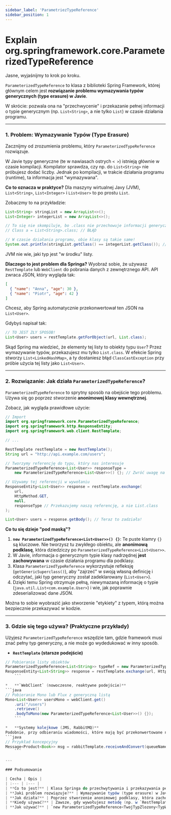 ```yaml
---
sidebar_label: 'ParametriezTypeReference'
sidebar_position: 1
---
```


# Explain org.springframework.core.ParameterizedTypeReference

Jasne, wyjaśnijmy to krok po kroku.

`ParameterizedTypeReference` to klasa z biblioteki Spring Framework, której głównym celem jest **rozwiązanie problemu wymazywania typów generycznych (type erasure) w Javie**.

W skrócie: pozwala ona na "przechwycenie" i przekazanie pełnej informacji o typie generycznym (np. `List<String>`, a nie tylko `List`) w czasie działania programu.

---

### 1. Problem: Wymazywanie Typów (Type Erasure)

Zacznijmy od zrozumienia problemu, który `ParameterizedTypeReference` rozwiązuje.

W Javie typy generyczne (te w nawiasach ostrych `< >`) istnieją głównie w czasie kompilacji. Kompilator sprawdza, czy np. do `List<String>` nie próbujesz dodać liczby. Jednak po kompilacji, w trakcie działania programu (runtime), ta informacja jest "wymazywana".

**Co to oznacza w praktyce?**
Dla maszyny wirtualnej Javy (JVM), `List<String>`, `List<Integer>` i `List<User>` to po prostu `List`.

Zobaczmy to na przykładzie:
```java
List<String> stringList = new ArrayList<>();
List<Integer> integerList = new ArrayList<>();

// To się nie skompiluje, bo .class nie przechowuje informacji generycznej
// Class a = List<String>.class; // BŁĄD

// W czasie działania programu, obie klasy są takie same!
System.out.println(stringList.getClass() == integerList.getClass()); // Wypisze: true
```
JVM nie wie, jaki typ jest "w środku" listy.

**Dlaczego to jest problem dla Springa?**
Wyobraź sobie, że używasz `RestTemplate` lub `WebClient` do pobrania danych z zewnętrznego API. API zwraca JSON, który wygląda tak:
```json
[
  { "name": "Anna", "age": 30 },
  { "name": "Piotr", "age": 42 }
]
```
Chcesz, aby Spring automatycznie przekonwertował ten JSON na `List<User>`.

Gdybyś napisał tak:
```java
// TO JEST ZŁY SPOSÓB!
List<User> users = restTemplate.getForObject(url, List.class);
```
Skąd Spring ma wiedzieć, że elementy tej listy to obiekty typu `User`? Przez wymazywanie typów, przekazujesz mu tylko `List.class`. W efekcie Spring stworzy `List<LinkedHashMap>`, a ty dostaniesz błąd `ClassCastException` przy próbie użycia tej listy jako `List<User>`.

---

### 2. Rozwiązanie: Jak działa `ParameterizedTypeReference`?

`ParameterizedTypeReference` to sprytny sposób na obejście tego problemu. Używa się go poprzez stworzenie **anonimowej klasy wewnętrznej**.

Zobacz, jak wygląda prawidłowe użycie:
```java
// Import
import org.springframework.core.ParameterizedTypeReference;
import org.springframework.http.ResponseEntity;
import org.springframework.web.client.RestTemplate;

// ...

RestTemplate restTemplate = new RestTemplate();
String url = "http://api.example.com/users";

// Tworzymy referencję do typu, który nas interesuje
ParameterizedTypeReference<List<User>> responseType =
    new ParameterizedTypeReference<List<User>>() {}; // Zwróć uwagę na puste klamry {}!

// Używamy tej referencji w wywołaniu
ResponseEntity<List<User>> response = restTemplate.exchange(
    url,
    HttpMethod.GET,
    null,
    responseType // Przekazujemy naszą referencję, a nie List.class
);

List<User> users = response.getBody(); // Teraz to zadziała!
```

**Co tu się dzieje "pod maską"?**

1.  **`new ParameterizedTypeReference<List<User>>() {}`**: Te puste klamry `{}` są kluczowe. Nie tworzysz tu zwykłego obiektu, ale **anonimową podklasę**, która dziedziczy po `ParameterizedTypeReference<List<User>>`.
2.  W Javie, informacja o generycznym typie klasy nadrzędnej **jest zachowywana** w czasie działania programu dla podklasy.
3.  Klasa `ParameterizedTypeReference` wykorzystuje refleksję (`getGenericSuperclass()`), aby "zajrzeć" w swoją własną definicję i odczytać, jaki typ generyczny został zadeklarowany (`List<User>`).
4.  Dzięki temu Spring otrzymuje pełną, niewymazaną informację o typie (`java.util.List<com.example.User>`) i wie, jak poprawnie zdeserializować dane JSON.

Można to sobie wyobrazić jako stworzenie "etykiety" z typem, którą można bezpiecznie przekazywać w kodzie.

---

### 3. Gdzie się tego używa? (Praktyczne przykłady)

Użyjesz `ParameterizedTypeReference` wszędzie tam, gdzie framework musi znać pełny typ generyczny, a nie może go wydedukować w inny sposób.

*   **`RestTemplate` (starsze podejście)**
```java
// Pobieranie listy obiektów
ParameterizedTypeReference<List<String>> typeRef = new ParameterizedTypeReference<>() {};
ResponseEntity<List<String>> response = restTemplate.exchange(url, HttpMethod.GET, null, typeRef);
    ```

*   **`WebClient` (nowoczesne, reaktywne podejście)**
```java
// Pobieranie Mono lub Flux z generyczną listą
Mono<List<User>> usersMono = webClient.get()
    .uri("/users")
    .retrieve()
    .bodyToMono(new ParameterizedTypeReference<List<User>>() {});
    ```

*   **Systemy kolejkowe (JMS, RabbitMQ)**
Podobnie, przy odbieraniu wiadomości, które mają być przekonwertowane na obiekt generyczny.
```java
// Przykład koncepcyjny
Message<Product<Book>> msg = rabbitTemplate.receiveAndConvert(queueName, new ParameterizedTypeReference<Message<Product<Book>>>() {});
    ```

---

### Podsumowanie

| Cecha | Opis |
| :--- | :--- |
| **Co to jest?** | Klasa Springa do przechwytywania i przekazywania pełnej informacji o typie generycznym. |
| **Jaki problem rozwiązuje?** | Wymazywanie typów (type erasure) w Javie, które uniemożliwia poznanie typu np. wewnątrz `List<T>` w czasie działania programu. |
| **Jak działa?** | Poprzez stworzenie anonimowej podklasy, która zachowuje informację o typie generycznym swojej klasy nadrzędnej. |
| **Kiedy używać?** | Zawsze, gdy wywołujesz metodę (np. w `RestTemplate`, `WebClient`), która potrzebuje deserializować odpowiedź do typu generycznego, takiego jak `List<T>`, `Map<K, V>` czy `CustomWrapper<T>`. |
| **Jak używać?** | `new ParameterizedTypeReference<TwojTypZlozony<TypWewnetrzny>>() {}` **(pamiętaj o `{}` na końcu!)**. |